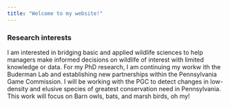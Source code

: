---
title: "Welcome to my website!"
---


\begin{multicols}{2}

  \null \vfill
  \includegraphics[width=.3\textwidth]{photos/kpgund_backpackingPNG.png}
  \vfill \null

\columnbreak

  \null \vfill
  \begin{itemize}
    \item Katie Gundermann
    \item **PhD Student** – *Wildlife & Fisheries Science*, Department of Ecosystem Science & Management, The Pennsylvania State University
  \end{itemize}
  \vfill \null
\end{multicols}


### Research interests
I am interested in bridging basic and applied wildlife sciences to help managers make informed decisions on wildlife of interest with limited knowledge or data.
For my PhD research, I am continuing my workw ith the Buderman Lab and establishing new partnerships within the Pennsylvania Game Commission. I will be working with the PGC to detect changes in low-density and elusive species of greatest conservation need in Pennsylvania. This work will focus on Barn owls, bats, and marsh birds, oh my!